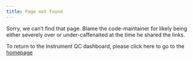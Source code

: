 ```yaml
---
title: Page not found
---
```


Sorry, we can't find that page. Blame the code-maintainer for likely being either severely over or under-caffenaited at the time he shared the links.

To return to the Instrument QC dashboard, please click here to go to the [homepage]("https://umgccfcss.github.io/InstrumentQC")
